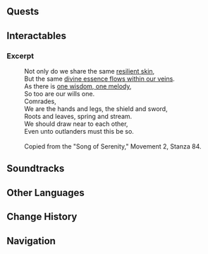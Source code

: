{{Location Infobox
|image        = <gallery>
Orthant of Souls.png|In-game
Point of Interest Orthant of Souls Map Location.png|Map
</gallery>
|type         = Point of Interest
|map_level    = 
|poi          = 
|subarea      = East Slopes of Mont Automnequi
|area         = Morte Region
|subregion    = 
|region       = Fontaine
}}
{{Location Intro|description=One of the four [[Search in the Algae Sea (Quest)|Seals of Chymical Marriage]] is located here.}}

==Quests==
{{Quests by Category List|Orthant of Souls Quests|heo=1}}

==Interactables==
===Excerpt===
{{Dialogue Start}}
:Not only do we share the same [[Praetorian Golem|resilient skin]],
:But the same [[Essence of Pure Sacred Dewdrop|divine essence flows within our veins]].
:As there is [[Phobos|one wisdom, one melody]],
:So too are our wills one.
:Comrades,
:We are the hands and legs, the shield and sword,
:Roots and leaves, spring and stream.
:We should draw near to each other,
:Even unto outlanders must this be so.
:&nbsp;
:Copied from the "Song of Serenity," Movement 2, Stanza 84.
{{Dialogue End}}

==Soundtracks==
{{Soundtracks by Category Table|type=location}}

==Other Languages==
{{Other Languages
|en      = Orthant of Souls
|zhs     = 灵魂之象限
|zhs_rm  = 
|zht     = 靈魂之象限
|zht_rm  = 
|zh_tl   = 
|ja      = 魂の象限
|ja_rm   = Tamashii no Shougen
|ja_tl   = {{w|Orthant}} of Souls
|ko      = 영혼의 상한
|ko_rm   = 
|ko_tl   = 
|es      = Cuadrante de las Almas
|es_tl   = Quadrant of Souls
|fr      = Orthant de l'âme
|fr_tl   = Orthant of Soul
|ru      = Ортант души
|ru_tl   = Orthant of Soul
|th      = จตุภาคแห่งจิตวิญญาณ
|th_rm   = 
|th_tl   = 
|vi      = Orthant Linh Hồn
|vi_tl   = 
|de      = Orthant der Seele
|de_tl   = Orthant of the Soul
|id      = Orthant of Souls
|pt      = Octante da Alma
|pt_tl   = 
|tr      = Ruhlar Bölgesi
|tr_tl   = 
|it      = Ottante dell'anima
|it_tl   = Octant of the Soul
}}

==Change History==
{{Change History|4.2}}

==Navigation==
{{PoI Navbox|Fontaine}}